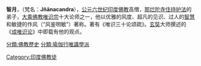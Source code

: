 {{unreferenced|time=2009-7-23}}

'''智月'''，（梵名：'''Jñānacandra'''），[[公元|公元]][[六世纪|六世纪]][[印度|印度]][[佛教|佛教]]高僧，[[那烂陀寺|那烂陀寺]][[住持|住持]][[护法|护法]]的弟子，[[大乘|大乘]][[佛教|佛教]][[唯识宗|唯识宗]]十大论师之一，他以优雅的风度、超凡的见识、过人的[[智慧|智慧]]和敏捷的作风（“风鉴明敏”）著称。著有《唯识三十论颂疏》。[[玄奘|玄奘]]大师撰述的《[[成唯识论|成唯识论]]》中即载有他的观点。

[[分類:佛教歷史|分類:佛教歷史]]
[[Category:印度佛教徒|Category:印度佛教徒]]
[[分類:瑜伽行唯識學派|分類:瑜伽行唯識學派]]